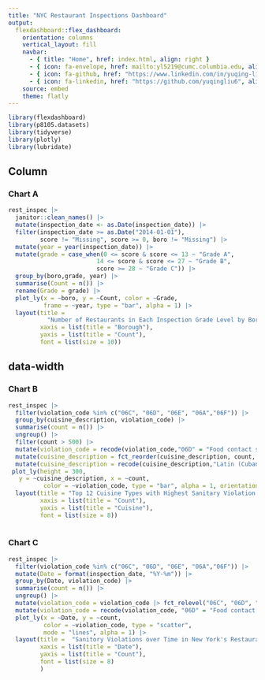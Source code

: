 ```yaml
---
title: "NYC Restaurant Inspections Dashboard"
output: 
  flexdashboard::flex_dashboard:
    orientation: columns
    vertical_layout: fill
    navbar:
      - { title: "Home", href: index.html, align: right }
      - { icon: fa-envelope, href: mailto:yl5219@cumc.columbia.edu, align: right }
      - { icon: fa-github, href: "https://www.linkedin.com/in/yuqing-liu1/", align: right }
      - { icon: fa-linkedin, href: "https://github.com/yuqingliu6", align: right }
    source: embed
    theme: flatly
---
```


```r
library(flexdashboard)
library(p8105.datasets)
library(tidyverse)
library(plotly)
library(lubridate)
```

Column {data-width=650}
-----------------------------------------------------------------------

### Chart A

```r
rest_inspec |> 
  janitor::clean_names() |>
  mutate(inspection_date <- as.Date(inspection_date)) |>
  filter(inspection_date >= as.Date("2014-01-01"), 
         score != "Missing", score >= 0, boro != "Missing") |>
  mutate(year = year(inspection_date)) |>
  mutate(grade = case_when(0 <= score & score <= 13 ~ "Grade A",
                         14 <= score & score <= 27 ~ "Grade B",
                         score >= 28 ~ "Grade C")) |>
  group_by(boro,grade, year) |>
  summarise(Count = n()) |>
  rename(Grade = grade) |>
  plot_ly(x = ~boro, y = ~Count, color = ~Grade, 
          frame = ~year, type = "bar", alpha = 1) |> 
  layout(title = 
           "Number of Restaurants in Each Inspection Grade Level by Borough in New York City, 2014-2017",
         xaxis = list(title = "Borough"),
         yaxis = list(title = "Count"),
         font = list(size = 10))

```
{data-width=700}
-----------------------------------------------------------------------

### Chart B


```r
rest_inspec |>
  filter(violation_code %in% c("06C", "06D", "06E", "06A","06F")) |>
  group_by(cuisine_description, violation_code) |>
  summarise(count = n()) |>
  ungroup() |>
  filter(count > 500) |>
  mutate(violation_code = recode(violation_code,"06D" = "Food contact surface not properly washed, rinsed and sanitized","06C" = "Food not protected from potential source of contamination", "06F" = "Wiping cloths soiled or not stored in sanitizing solution", "06A" = "Personal cleanliness inadequate", "06E"= "Sanitized equipment or utensil improperly used or stored.")) |>
  mutate(cuisine_description = fct_reorder(cuisine_description, count, .desc = FALSE)) |>
  mutate(cuisine_description = recode(cuisine_description,"Latin (Cuban, Dominican, Puerto Rican, South & Central American)" = "Latin" )) |>
 plot_ly(height = 300, 
   y = ~cuisine_description, x = ~count,
          color = ~violation_code, type = "bar", alpha = 1, orientation = 'h') |>
  layout(title = "Top 12 Cuisine Types with Highest Sanitary Violation Numbers in New York City in All Records from 2012 to 2017",
         xaxis = list(title = "Count"),
         yaxis = list(title = "Cuisine"),
         font = list(size = 8))
  
```


### Chart C

```r
rest_inspec |>
  filter(violation_code %in% c("06C", "06D", "06E", "06A","06F")) |>
  mutate(Date = format(inspection_date, "%Y-%m")) |>
  group_by(Date, violation_code) |>
  summarise(count = n()) |>
  ungroup() |>
  mutate(violation_code = violation_code |> fct_relevel("06C", "06D", "06E", "06A","06F")) |>
  mutate(violation_code = recode(violation_code, "06D" = "Food contact surface not properly washed, rinsed and sanitized","06C" = "Food not protected from potential source of contamination", "06F" = "Wiping cloths soiled or not stored in sanitizing solution", "06A" = "Personal cleanliness inadequate", "06E"= "Sanitized equipment or utensil improperly used or stored.")) |>
  plot_ly(x = ~Date, y = ~count,
          color = ~violation_code, type = "scatter", 
          mode = "lines", alpha = 1) |>
  layout(title =  "Sanitory Violations over Time in New York's Restaurants, 2012-2017",
         xaxis = list(title = "Date"),
         yaxis = list(title = "Count"),
         font = list(size = 8)
         )
  
```

